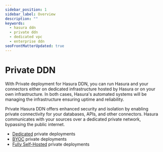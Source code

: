 ```yaml
---
sidebar_position: 1
sidebar_label: Overview
description: ""
keywords:
  - hasura ddn
  - private ddn
  - dedicated vpc
  - enterprise ddn
seoFrontMatterUpdated: true
---
```


# Private DDN

With Private deployment for Hasura DDN, you can run Hasura and your connectors either on dedicated infrastructure hosted
by Hasura or on your own infrastructure. In both cases, Hasura's automated systems will be managing the infrastructure
ensuring uptime and reliability.

Private Hasura DDN offers enhanced security and isolation by enabling private connectivity for your databases, APIs, and
other connectors. Hasura communicates with your sources over a dedicated private network, bypassing the public internet.

- [Dedicated](/private-ddn/architecture/dedicated) private deployments
- [BYOC](/private-ddn/architecture/byoc) private deployments
- [Fully Self-Hosted](/private-ddn/architecture/self-hosted) private deployments
